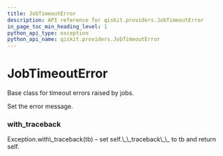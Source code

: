 ```yaml
---
title: JobTimeoutError
description: API reference for qiskit.providers.JobTimeoutError
in_page_toc_min_heading_level: 1
python_api_type: exception
python_api_name: qiskit.providers.JobTimeoutError
---
```


# JobTimeoutError

<Class id="qiskit.providers.JobTimeoutError" isDedicatedPage={true} github="https://github.com/qiskit/qiskit/tree/stable/0.14/qiskit/providers/exceptions.py" signature="JobTimeoutError(*message)" modifiers="exception">
  Base class for timeout errors raised by jobs.

  Set the error message.

  ### with\_traceback

  <Function id="qiskit.providers.JobTimeoutError.with_traceback" signature="with_traceback()">
    Exception.with\_traceback(tb) – set self.\_\_traceback\_\_ to tb and return self.
  </Function>
</Class>

